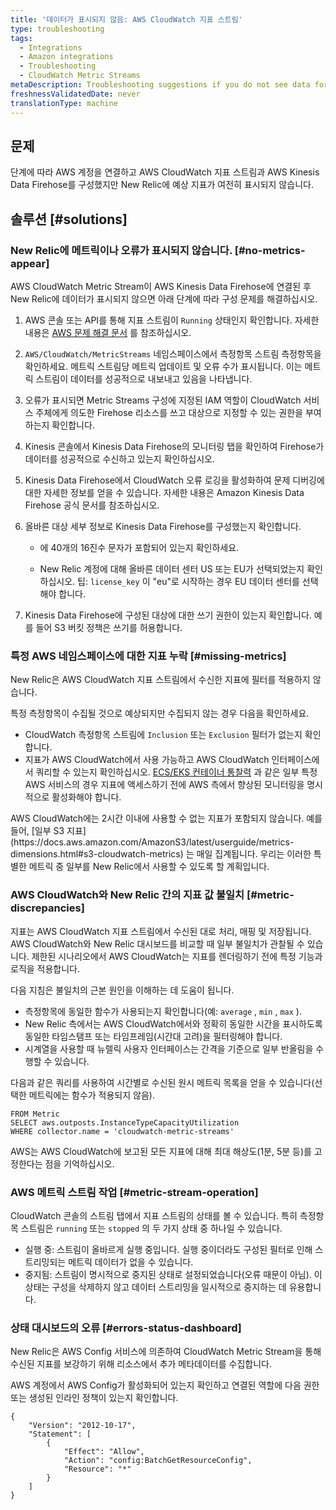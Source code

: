 ```yaml
---
title: '데이터가 표시되지 않음: AWS CloudWatch 지표 스트림'
type: troubleshooting
tags:
  - Integrations
  - Amazon integrations
  - Troubleshooting
  - CloudWatch Metric Streams
metaDescription: Troubleshooting suggestions if you do not see data for your AWS CloudWatch Metric Streams integration in the New Relic infrastructure UI.
freshnessValidatedDate: never
translationType: machine
---
```


## 문제

단계에 따라 AWS 계정을 연결하고 AWS CloudWatch 지표 스트림과 AWS Kinesis Data Firehose를 구성했지만 New Relic에 예상 지표가 여전히 표시되지 않습니다.

## 솔루션 [#solutions]

### New Relic에 메트릭이나 오류가 표시되지 않습니다. [#no-metrics-appear]

AWS CloudWatch Metric Stream이 AWS Kinesis Data Firehose에 연결된 후 New Relic에 데이터가 표시되지 않으면 아래 단계에 따라 구성 문제를 해결하십시오.

1. AWS 콘솔 또는 API를 통해 지표 스트림이 `Running` 상태인지 확인합니다. 자세한 내용은 [AWS 문제 해결 문서](https://docs.aws.amazon.com/AmazonCloudWatch/latest/monitoring/CloudWatch-metric-streams-troubleshoot.html) 를 참조하십시오.

2. `AWS/CloudWatch/MetricStreams` 네임스페이스에서 측정항목 스트림 측정항목을 확인하세요. 메트릭 스트림당 메트릭 업데이트 및 오류 수가 표시됩니다. 이는 메트릭 스트림이 데이터를 성공적으로 내보내고 있음을 나타냅니다.

3. 오류가 표시되면 Metric Streams 구성에 지정된 IAM 역할이 CloudWatch 서비스 주체에게 의도한 Firehose 리소스를 쓰고 대상으로 지정할 수 있는 권한을 부여하는지 확인합니다.

4. Kinesis 콘솔에서 Kinesis Data Firehose의 모니터링 탭을 확인하여 Firehose가 데이터를 성공적으로 수신하고 있는지 확인하십시오.

5. Kinesis Data Firehose에서 CloudWatch 오류 로깅을 활성화하여 문제 디버깅에 대한 자세한 정보를 얻을 수 있습니다. 자세한 내용은 Amazon Kinesis Data Firehose 공식 문서를 참조하십시오.

6. 올바른 대상 세부 정보로 Kinesis Data Firehose를 구성했는지 확인합니다.

   * <InlinePopover type="licenseKey"/>

     에 40개의 16진수 문자가 포함되어 있는지 확인하세요.

   * New Relic 계정에 대해 올바른 데이터 센터 US 또는 EU가 선택되었는지 확인하십시오. 팁: `license_key` 이 "eu"로 시작하는 경우 EU 데이터 센터를 선택해야 합니다.

7. Kinesis Data Firehose에 구성된 대상에 대한 쓰기 권한이 있는지 확인합니다. 예를 들어 S3 버킷 정책은 쓰기를 허용합니다.

### 특정 AWS 네임스페이스에 대한 지표 누락 [#missing-metrics]

New Relic은 AWS CloudWatch 지표 스트림에서 수신한 지표에 필터를 적용하지 않습니다.

특정 측정항목이 수집될 것으로 예상되지만 수집되지 않는 경우 다음을 확인하세요.

* CloudWatch 측정항목 스트림에 `Inclusion` 또는 `Exclusion` 필터가 없는지 확인합니다.
* 지표가 AWS CloudWatch에서 사용 가능하고 AWS CloudWatch 인터페이스에서 쿼리할 수 있는지 확인하십시오. [ECS/EKS 컨테이너 통찰력](https://docs.aws.amazon.com/AmazonCloudWatch/latest/monitoring/deploy-container-insights.html) 과 같은 일부 특정 AWS 서비스의 경우 지표에 액세스하기 전에 AWS 측에서 향상된 모니터링을 명시적으로 활성화해야 합니다.

<Callout variant="important">
  AWS CloudWatch에는 2시간 이내에 사용할 수 없는 지표가 포함되지 않습니다. 예를 들어, [일부 S3 지표](https://docs.aws.amazon.com/AmazonS3/latest/userguide/metrics-dimensions.html#s3-cloudwatch-metrics) 는 매일 집계됩니다. 우리는 이러한 특별한 메트릭 중 일부를 New Relic에서 사용할 수 있도록 할 계획입니다.
</Callout>

### AWS CloudWatch와 New Relic 간의 지표 값 불일치 [#metric-discrepancies]

지표는 AWS CloudWatch 지표 스트림에서 수신된 대로 처리, 매핑 및 저장됩니다. AWS CloudWatch와 New Relic 대시보드를 비교할 때 일부 불일치가 관찰될 수 있습니다. 제한된 시나리오에서 AWS CloudWatch는 지표를 렌더링하기 전에 특정 기능과 로직을 적용합니다.

다음 지침은 불일치의 근본 원인을 이해하는 데 도움이 됩니다.

* 측정항목에 동일한 함수가 사용되는지 확인합니다(예: `average` , `min` , `max` ).
* New Relic 측에서는 AWS CloudWatch에서와 정확히 동일한 시간을 표시하도록 동일한 타임스탬프 또는 타임프레임(시간대 고려)을 필터링해야 합니다.
* 시계열을 사용할 때 뉴렐릭 사용자 인터페이스는 간격을 기준으로 일부 반올림을 수행할 수 있습니다.

다음과 같은 쿼리를 사용하여 시간별로 수신된 원시 메트릭 목록을 얻을 수 있습니다(선택한 메트릭에는 함수가 적용되지 않음).

```
FROM Metric 
SELECT aws.outposts.InstanceTypeCapacityUtilization
WHERE collector.name = 'cloudwatch-metric-streams'
```

AWS는 AWS CloudWatch에 보고된 모든 지표에 대해 최대 해상도(1분, 5분 등)를 고정한다는 점을 기억하십시오.

### AWS 메트릭 스트림 작업 [#metric-stream-operation]

CloudWatch 콘솔의 스트림 탭에서 지표 스트림의 상태를 볼 수 있습니다. 특히 측정항목 스트림은 `running` 또는 `stopped` 의 두 가지 상태 중 하나일 수 있습니다.

* 실행 중: 스트림이 올바르게 실행 중입니다. 실행 중이더라도 구성된 필터로 인해 스트리밍되는 메트릭 데이터가 없을 수 있습니다.
* 중지됨: 스트림이 명시적으로 중지된 상태로 설정되었습니다(오류 때문이 아님). 이 상태는 구성을 삭제하지 않고 데이터 스트리밍을 일시적으로 중지하는 데 유용합니다.

### 상태 대시보드의 오류 [#errors-status-dashboard]

New Relic은 AWS Config 서비스에 의존하여 CloudWatch Metric Stream을 통해 수신된 지표를 보강하기 위해 리소스에서 추가 메타데이터를 수집합니다.

AWS 계정에서 AWS Config가 활성화되어 있는지 확인하고 연결된 역할에 다음 권한 또는 생성된 인라인 정책이 있는지 확인합니다.

```
{
    "Version": "2012-10-17",
    "Statement": [
        {
            "Effect": "Allow",
            "Action": "config:BatchGetResourceConfig",
            "Resource": "*"
        }
    ]
}
```
